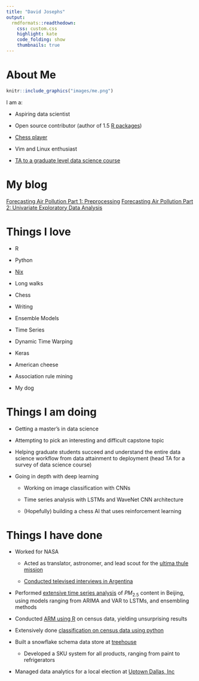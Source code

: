 ```yaml
---
title: "David Josephs"
output:
  rmdformats::readthedown:
    css: custom.css
    highlight: kate
    code_folding: show
    thumbnails: true
---
```



# About Me


```r
knitr::include_graphics("images/me.png")

```


I am a:

* Aspiring data scientist

* Open source contributor (author of 1.5 [R packages](https://rdrr.io/github/josephsdavid/tswgewrapped/))

* [Chess player](https://lichess.org/@/Jdj8af)

* Vim and Linux enthusiast

* [TA to a graduate level data science course](https://github.com/josephsdavid/teachR)


# My blog

[Forecasting Air Pollution Part 1: Preprocessing](tspreprocessing.html)
[Forecasting Air Pollution Part 2: Univariate Exploratory Data Analysis](tsEDA.html)

# Things I love

* R

* Python

* [Nix](https://nixos.org/nix/)

* Long walks

* Chess

* Writing

* Ensemble Models

* Time Series

* Dynamic Time Warping

* Keras

* American cheese

* Association rule mining

* My dog

# Things I am doing
* Getting a master's in data science

* Attempting to pick an interesting and difficult capstone topic

* Helping graduate students succeed and understand the entire data science workflow from data attainment to deployment (head TA for a survey of data science course)

* Going in depth with deep learning

  * Working on image classification with CNNs

  * Time series analysis with LSTMs and WaveNet CNN architecture

  * (Hopefully) building a chess AI that uses reinforcement learning


# Things I have done

* Worked for NASA

  * Acted as translator, astronomer, and lead scout for the [ultima thule mission](https://www.nasa.gov/feature/nasa-s-new-horizons-team-strikes-gold-in-argentina/)

  * [Conducted televised interviews in Argentina](https://twitter.com/UVaOccultChaser/status/885859356054622209)

* Performed [extensive time series analysis](https://github.com/josephsdavid/ChinesePM) of $PM_{2.5}$ content in Beijing, using models ranging from ARIMA and VAR to LSTMs, and ensembling methods

* Conducted [ARM using R](https://github.com/drake-smu/7331-lab-3) on census data, yielding unsurprising results

* Extensively done [classification on census data using python](https://github.com/drake-smu/7331-lab-2)

* Built a snowflake schema data store at [treehouse](https://www.dmagazine.com/sponsored/2017/06/treehouse-has-arrived-in-dallas/)
  
  * Developed a SKU system for all products, ranging from paint to refrigerators

* Managed data analytics for a local election at [Uptown Dallas, Inc](http://uptowndallas.net/)



